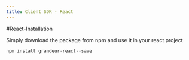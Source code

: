 ```yaml
---
title: Client SDK - React
---
```

#React-Installation


Simply download the package from npm and use it in your react project

```js
npm install grandeur-react--save
```